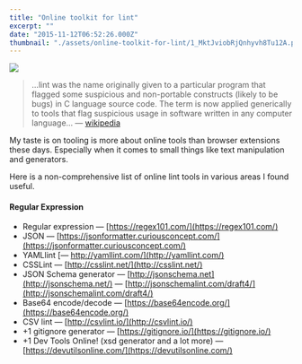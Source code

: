 ```yaml
---
title: "Online toolkit for lint"
excerpt: ""
date: "2015-11-12T06:52:26.000Z"
thumbnail: "./assets/online-toolkit-for-lint/1_MktJviobRjQnhyvh8Tu12A.png"
---
```


![](./assets/online-toolkit-for-lint/1_MktJviobRjQnhyvh8Tu12A.png)

> …lint was the name originally given to a particular program that flagged some suspicious and non-portable constructs (likely to be bugs) in C language source code. The term is now applied generically to tools that flag suspicious usage in software written in any computer language… — [wikipedia](https://en.wikipedia.org/wiki/Lint_%28software%29)

My taste is on tooling is more about online tools than browser extensions these days. Especially when it comes to small things like text manipulation and generators.

Here is a non-comprehensive list of online lint tools in various areas I found useful.

#### Regular Expression

*   Regular expression — [https://regex101.com/](https://regex101.com/)
*   JSON — [https://jsonformatter.curiousconcept.com/](https://jsonformatter.curiousconcept.com/)
*   YAMLlint [— http://yamllint.com/](http://yamllint.com/)
*   CSSLint — [http://csslint.net/](http://csslint.net/)
*   JSON Schema generator — [http://jsonschema.net](http://jsonschema.net/) — [http://jsonschemalint.com/draft4/](http://jsonschemalint.com/draft4/)
*   Base64 encode/decode — [https://base64encode.org/](https://base64encode.org/)
*   CSV lint — [http://csvlint.io/](http://csvlint.io/)
*   +1 gitignore generator — [https://gitignore.io/](https://gitignore.io/)
*   +1 Dev Tools Online! (xsd generator and a lot more) — [https://devutilsonline.com/](https://devutilsonline.com/)
